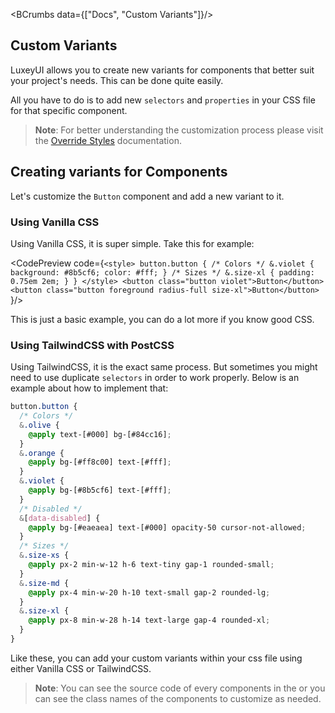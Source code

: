 
<Helmet>
  <title>Custom Variants | LuxeyUI - Elevate your design effortlessly and quickly</title> 
  <meta name="description" content="LuxeyUI allows you to create new variants for components that better suit your project's needs. This can be done quite easily. All you have to do is to add new `selectors` and `properties` in your CSS file for that specific component."/>
</Helmet>


<BCrumbs data={["Docs", "Custom Variants"]}/>

<Article>

# Custom Variants 

LuxeyUI allows you to create new variants for components that better suit your project's needs. This can be done quite easily. 

All you have to do is to add new `selectors` and `properties` in your CSS file for that specific component.

> **Note**: For better understanding the customization process  please visit the [Override Styles](/docs/override-styles) documentation.

## Creating variants for Components 

Let's customize the `Button` component and add a new variant to it. 

### Using Vanilla CSS 

Using Vanilla CSS, it is super simple. Take this for example:

<CodePreview code={`<style>
  button.button {
    /* Colors */
    &.violet {
      background: #8b5cf6;
      color: #fff;
    }
    /* Sizes */
    &.size-xl {
      padding: 0.75em 2em;
    }
  }
</style>
<button class="button violet">Button</button>
<button class="button foreground radius-full size-xl">Button</button>
`}/>

This is just a basic example, you can do a lot more if you know good CSS.

### Using TailwindCSS with PostCSS

Using TailwindCSS, it is the exact same process. But sometimes you might need to use duplicate `selectors` in order to work properly. Below is an example about how to implement that: 

```css
button.button {
  /* Colors */ 
  &.olive {
    @apply text-[#000] bg-[#84cc16];
  }
  &.orange { 
    @apply bg-[#ff8c00] text-[#fff];
  }
  &.violet {
    @apply bg-[#8b5cf6] text-[#fff];
  }
  /* Disabled */
  &[data-disabled] {
    @apply bg-[#eaeaea] text-[#000] opacity-50 cursor-not-allowed;
  }
  /* Sizes */
  &.size-xs {
    @apply px-2 min-w-12 h-6 text-tiny gap-1 rounded-small;
  }
  &.size-md {
    @apply px-4 min-w-20 h-10 text-small gap-2 rounded-lg;
  }
  &.size-xl {
    @apply px-8 min-w-28 h-14 text-large gap-4 rounded-xl;
  }
}
```

Like these, you can add your custom variants within your css file using either Vanilla CSS or TailwindCSS.

> **Note**: You can see the source code of every components in the <ELink text="github repository" link="https://github.com/Atif-Ali-Jaedi/luxeyui" /> or you can see the class names of the components to customize as needed.

<wbr />

</Article>